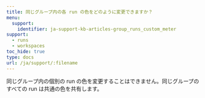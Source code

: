 ---
title: 同じグループ内の各 run の色をどのように変更できますか？
menu:
  support:
    identifier: ja-support-kb-articles-group_runs_custom_meter
support:
  - runs
  - workspaces
toc_hide: true
type: docs
url: /ja/support/:filename
---
同じグループ内の個別の run の色を変更することはできません。同じグループのすべての run は共通の色を共有します。